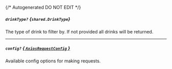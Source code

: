 {/* Autogenerated DO NOT EDIT  */}

##### `drinkType?` *{`shared.DrinkType`}*
The type of drink to filter by. If not provided all drinks will be returned.
<Collapsible>
    <DrinkType/>
</Collapsible>

---
##### `config?` [*{ `AxiosRequestConfig` }*](https://axios-http.com/docs/req_config)
Available config options for making requests.



